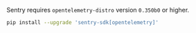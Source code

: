<Note>

Sentry requires `opentelemetry-distro` version `0.350b0` or higher.

</Note>

```bash
pip install --upgrade 'sentry-sdk[opentelemetry]'
```

